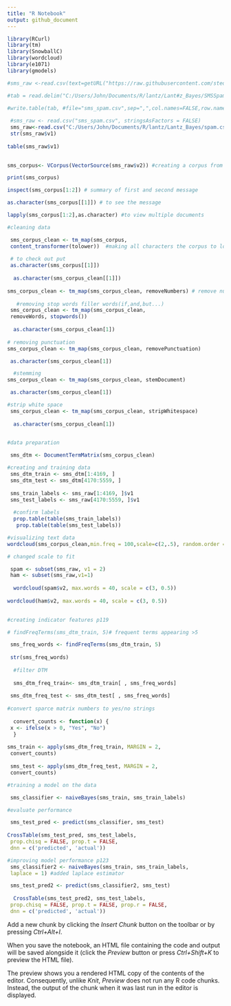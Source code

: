 ```yaml
---
title: "R Notebook"
output: github_document
---
```




```r
library(RCurl)
library(tm)
library(SnowballC)
library(wordcloud)
library(e1071)
library(gmodels)

#sms_raw <-read.csv(text=getURL("https://raw.githubusercontent.com/stedy/Machine-Learning-with-R-datasets/master/sms_spam.csv"), skip=7, header=T)

#tab = read.delim("C:/Users/John/Documents/R/lantz/Lant#z_Bayes/SMSSpamCollection.txt")

#write.table(tab, #file="sms_spam.csv",sep=",",col.names=FALSE,row.names=#FALSE)
 
 #sms_raw <- read.csv("sms_spam.csv", stringsAsFactors = FALSE)
 sms_raw<-read.csv("C:/Users/John/Documents/R/lantz/Lantz_Bayes/spam.csv")
 str(sms_raw$v1)
 
table(sms_raw$v1)
  
```
```r
sms_corpus<- VCorpus(VectorSource(sms_raw$v2)) #creating a corpus from the data

print(sms_corpus)

inspect(sms_corpus[1:2]) # summary of first and second message

as.character(sms_corpus[[1]]) # to see the message
```
```r
lapply(sms_corpus[1:2],as.character) #to view multiple documents

#cleaning data

 sms_corpus_clean <- tm_map(sms_corpus,
 content_transformer(tolower))  #making all characters the corpus to lower case, standardizing 
 
 # to check out put
 as.character(sms_corpus[[1]])
 
  as.character(sms_corpus_clean[[1]])
  
sms_corpus_clean <- tm_map(sms_corpus_clean, removeNumbers) # remove numbers from messages
   
   #removing stop words filler words(if,and,but...)
 sms_corpus_clean <- tm_map(sms_corpus_clean,
 removeWords, stopwords())
 
  as.character(sms_corpus_clean[1])
 
# removing punctuation
sms_corpus_clean <- tm_map(sms_corpus_clean, removePunctuation)

 as.character(sms_corpus_clean[1])

  #stemming
sms_corpus_clean <- tm_map(sms_corpus_clean, stemDocument)

 as.character(sms_corpus_clean[1])

#strip white space
 sms_corpus_clean <- tm_map(sms_corpus_clean, stripWhitespace)
 
  as.character(sms_corpus_clean[1])
  

```
```r
#data preparation

 sms_dtm <- DocumentTermMatrix(sms_corpus_clean)

#creating and training data
 sms_dtm_train <- sms_dtm[1:4169, ]
 sms_dtm_test <- sms_dtm[4170:5559, ]
 
 sms_train_labels <- sms_raw[1:4169, ]$v1    
 sms_test_labels <- sms_raw[4170:5559, ]$v1
  
  #confirm labels
  prop.table(table(sms_train_labels))
   prop.table(table(sms_test_labels))
```
```r
#visualizing text data
wordcloud(sms_corpus_clean,min.freq = 100,scale=c(2,.5), random.order = FALSE)

# changed scale to fit 

 spam <- subset(sms_raw, v1 = 2)
 ham <- subset(sms_raw,v1=1)
 
  wordcloud(spam$v2, max.words = 40, scale = c(3, 0.5))
  
wordcloud(ham$v2, max.words = 40, scale = c(3, 0.5))
 
```
```r
#creating indicator features p119

# findFreqTerms(sms_dtm_train, 5)# frequent terms appearing >5

 sms_freq_words <- findFreqTerms(sms_dtm_train, 5)
 
 str(sms_freq_words)
 
  #filter DTM
 
  sms_dtm_freq_train<- sms_dtm_train[ , sms_freq_words]
  
 sms_dtm_freq_test <- sms_dtm_test[ , sms_freq_words]
 
#convert sparce matrix numbers to yes/no strings
 
  convert_counts <- function(x) {
 x <- ifelse(x > 0, "Yes", "No")
  }
  
sms_train <- apply(sms_dtm_freq_train, MARGIN = 2,
 convert_counts)
   
 sms_test <- apply(sms_dtm_freq_test, MARGIN = 2,
 convert_counts)

```
```r
#training a model on the data

 sms_classifier <- naiveBayes(sms_train, sms_train_labels)

#evaluate performance

 sms_test_pred <- predict(sms_classifier, sms_test)
 
CrossTable(sms_test_pred, sms_test_labels,
 prop.chisq = FALSE, prop.t = FALSE,
 dnn = c('predicted', 'actual'))
```
```r
#improving model performance p123
 sms_classifier2 <- naiveBayes(sms_train, sms_train_labels,
 laplace = 1) #added laplace estimator

 sms_test_pred2 <- predict(sms_classifier2, sms_test)
 
  CrossTable(sms_test_pred2, sms_test_labels,
 prop.chisq = FALSE, prop.t = FALSE, prop.r = FALSE,
 dnn = c('predicted', 'actual'))
```

Add a new chunk by clicking the *Insert Chunk* button on the toolbar or by pressing *Ctrl+Alt+I*.

When you save the notebook, an HTML file containing the code and output will be saved alongside it (click the *Preview* button or press *Ctrl+Shift+K* to preview the HTML file).

The preview shows you a rendered HTML copy of the contents of the editor. Consequently, unlike *Knit*, *Preview* does not run any R code chunks. Instead, the output of the chunk when it was last run in the editor is displayed.
